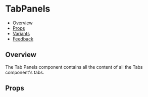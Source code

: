 
<Meta of={TabPanelsStories} />

# TabPanels

- [Overview](#overview)
- [Props](#props)
- [Variants](#variants)
- [Feedback](#feedback)

## Overview

The Tab Panels component contains all the content of all the Tabs component's tabs.

<Canvas of={TabPanelsStories.Overview} />

## Props

<PropsTable />
